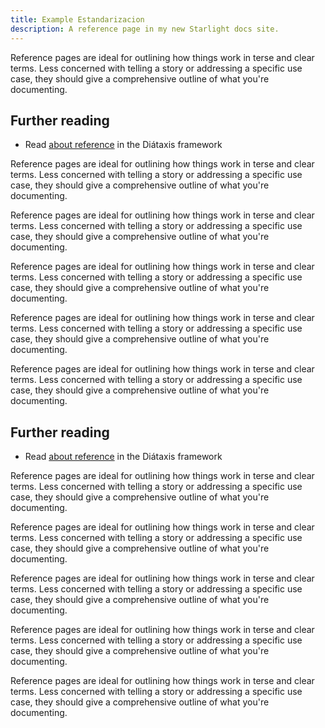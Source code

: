 ```yaml
---
title: Example Estandarizacion
description: A reference page in my new Starlight docs site.
---
```


Reference pages are ideal for outlining how things work in terse and clear terms.
Less concerned with telling a story or addressing a specific use case, they should give a comprehensive outline of what you're documenting.

## Further reading

- Read [about reference](https://diataxis.fr/reference/) in the Diátaxis framework

Reference pages are ideal for outlining how things work in terse and clear terms.
Less concerned with telling a story or addressing a specific use case, they should give a comprehensive outline of what you're documenting.

Reference pages are ideal for outlining how things work in terse and clear terms.
Less concerned with telling a story or addressing a specific use case, they should give a comprehensive outline of what you're documenting.

Reference pages are ideal for outlining how things work in terse and clear terms.
Less concerned with telling a story or addressing a specific use case, they should give a comprehensive outline of what you're documenting.

Reference pages are ideal for outlining how things work in terse and clear terms.
Less concerned with telling a story or addressing a specific use case, they should give a comprehensive outline of what you're documenting.

Reference pages are ideal for outlining how things work in terse and clear terms.
Less concerned with telling a story or addressing a specific use case, they should give a comprehensive outline of what you're documenting.

## Further reading

- Read [about reference](https://diataxis.fr/reference/) in the Diátaxis framework

Reference pages are ideal for outlining how things work in terse and clear terms.
Less concerned with telling a story or addressing a specific use case, they should give a comprehensive outline of what you're documenting.

Reference pages are ideal for outlining how things work in terse and clear terms.
Less concerned with telling a story or addressing a specific use case, they should give a comprehensive outline of what you're documenting.

Reference pages are ideal for outlining how things work in terse and clear terms.
Less concerned with telling a story or addressing a specific use case, they should give a comprehensive outline of what you're documenting.

Reference pages are ideal for outlining how things work in terse and clear terms.
Less concerned with telling a story or addressing a specific use case, they should give a comprehensive outline of what you're documenting.

Reference pages are ideal for outlining how things work in terse and clear terms.
Less concerned with telling a story or addressing a specific use case, they should give a comprehensive outline of what you're documenting.
